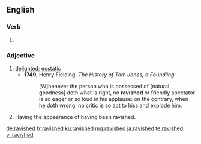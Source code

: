 ==English==

===Verb===
{{head|en|verb form}}

# {{en-past of|ravish}}

===Adjective===
{{head|en|adjective}}

# [[delighted]]; [[ecstatic]]
#* '''1749''', Henry Fielding, ''The History of Tom Jones, a Foundling''
#*: [W]henever the person who is possessed of [natural goodness] doth what is right, no '''ravished''' or friendly spectator is so eager or so loud in his applause: on the contrary, when he doth wrong, no critic is so apt to hiss and explode him.
# Having the appearance of having been ravished. {{rfex|lang=en}}

[[de:ravished]]
[[fr:ravished]]
[[ku:ravished]]
[[mg:ravished]]
[[ja:ravished]]
[[te:ravished]]
[[vi:ravished]]